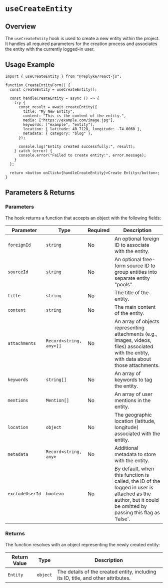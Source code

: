 # `useCreateEntity`

## Overview
The `useCreateEntity` hook is used to create a new entity within the project. It handles all required parameters for the creation process and associates the entity with the currently logged-in user.


## Usage Example

```tsx
import { useCreateEntity } from "@replyke/react-js";

function CreateEntityForm() {
  const createEntity = useCreateEntity();

  const handleCreateEntity = async () => {
    try {
      const result = await createEntity({
        title: "My New Entity",
        content: "This is the content of the entity.",
        media: ["https://example.com/image.jpg"],
        keywords: ["example", "entity"],
        location: { latitude: 40.7128, longitude: -74.0060 },
        metadata: { category: "blog" },
      });

      console.log("Entity created successfully:", result);
    } catch (error) {
      console.error("Failed to create entity:", error.message);
    }
  };

  return <button onClick={handleCreateEntity}>Create Entity</button>;
}
```

## Parameters & Returns

### Parameters
The hook returns a function that accepts an object with the following fields:

| Parameter       | Type                  | Required | Description |
|-----------------|-----------------------|----------|-------------|
| `foreignId`   | `string`             | No       | An optional foreign ID to associate with the entity. |
| `sourceId`   | `string`             | No       | An optional free-form source ID to group entities into separate entity "pools". |
| `title`         | `string`             | No       | The title of the entity. |
| `content`       | `string`             | No       | The main content of the entity. |
| `attachments`         | `Record<string, any>[]` | No       | An array of objects representing attachments (e.g., images, videos, files) associated with the entity, with data about those attachments. |
| `keywords`      | `string[]`           | No       | An array of keywords to tag the entity. |
| `mentions`      | `Mention[]`           | No       | An array of user mentions in the entity. |
| `location`      | `object`             | No       | The geographic location (latitude, longitude) associated with the entity. |
| `metadata`      | `Record<string, any>`| No       | Additional metadata to store with the entity. |
| `excludeUserId`      | `boolean`| No       | By default, when this function is called, the ID of the logged in user is attached as the author, but it could be omitted by passing this flag as 'false'. |

### Returns
The function resolves with an object representing the newly created entity:

| Return Value | Type      | Description |
|--------------|-----------|-------------|
| `Entity`     | `object`  | The details of the created entity, including its ID, title, and other attributes. |